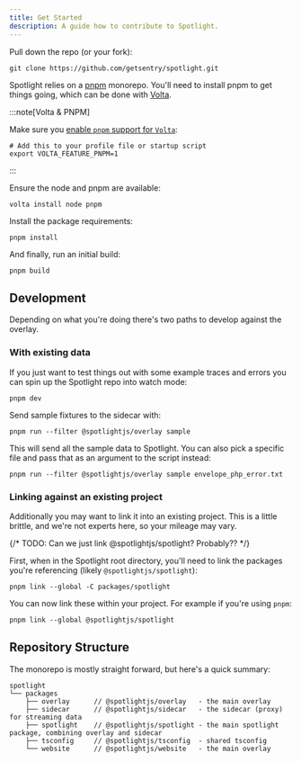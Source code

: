 ```yaml
---
title: Get Started
description: A guide how to contribute to Spotlight.
---
```


Pull down the repo (or your fork):

```shell
git clone https://github.com/getsentry/spotlight.git
```

Spotlight relies on a [pnpm](https://pnpm.io) monorepo. You'll need to install pnpm to get things going, which can be done with [Volta](https://volta.sh).

:::note[Volta & PNPM]

Make sure you [enable `pnpm` support for `Volta`](https://docs.volta.sh/advanced/pnpm):

```shell
# Add this to your profile file or startup script
export VOLTA_FEATURE_PNPM=1
```

:::

Ensure the node and pnpm are available:

```shell
volta install node pnpm
```

Install the package requirements:

```shell
pnpm install
```

And finally, run an initial build:

```shell
pnpm build
```

## Development

Depending on what you're doing there's two paths to develop against the overlay.

### With existing data

If you just want to test things out with some example traces and errors you can spin up the Spotlight repo into watch mode:

```shell
pnpm dev
```

Send sample fixtures to the sidecar with:

```shell
pnpm run --filter @spotlightjs/overlay sample
```

This will send all the sample data to Spotlight. You can also pick a specific file and pass that as an argument to the script instead:

```shell
pnpm run --filter @spotlightjs/overlay sample envelope_php_error.txt
```

### Linking against an existing project

Additionally you may want to link it into an existing project. This is a little brittle, and we're not experts here, so your mileage may vary.

{/* TODO: Can we just link @spotlightjs/spotlight? Probably?? */}

First, when in the Spotlight root directory, you'll need to link the packages you're referencing (likely `@spotlightjs/spotlight`):

```shell
pnpm link --global -C packages/spotlight
```

You can now link these within your project. For example if you're using `pnpm`:

```shell
pnpm link --global @spotlightjs/spotlight
```

## Repository Structure

The monorepo is mostly straight forward, but here's a quick summary:

```
spotlight
└── packages
    ├── overlay      // @spotlightjs/overlay   - the main overlay
    ├── sidecar      // @spotlightjs/sidecar   - the sidecar (proxy) for streaming data
    ├── spotlight    // @spotlightjs/spotlight - the main spotlight package, combining overlay and sidecar
    ├── tsconfig     // @spotlightjs/tsconfig  - shared tsconfig
    └── website      // @spotlightjs/website   - the main overlay
```
